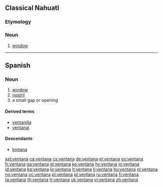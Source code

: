 ==Classical Nahuatl==

===Etymology===
{{etyl|es|nci}}

===Noun===
{{infl|nci|noun}}

# [[window]]
<!--commented out, incomprehensible
===References===
* '''1611''', Pedro de Arenas, ''Vocabulario manual de las lenguas Castellana y Mexicana'' (1793)  Why are there two dates here? 
**: ''la ventana-'' in '''ventana'''--- Is "in ventana" a translation? If so, put it in quotes. -->

----

==Spanish==
{{rfe|Latin [[ventus]], perhaps?|lang=es}}
===Noun===
{{es-noun-f}}

# [[window]]
# [[nostril]]
# a small gap or opening

====Derived terms====
* [[ventanilla]]
* [[ventanal]]

====Descendants====
* [[bintana]]

[[ast:ventana]]
[[ca:ventana]]
[[cs:ventana]]
[[de:ventana]]
[[el:ventana]]
[[es:ventana]]
[[fr:ventana]]
[[ga:ventana]]
[[gl:ventana]]
[[ko:ventana]]
[[hy:ventana]]
[[io:ventana]]
[[id:ventana]]
[[ka:ventana]]
[[lo:ventana]]
[[lt:ventana]]
[[li:ventana]]
[[hu:ventana]]
[[nl:ventana]]
[[no:ventana]]
[[oc:ventana]]
[[pl:ventana]]
[[pt:ventana]]
[[ru:ventana]]
[[fi:ventana]]
[[ta:ventana]]
[[th:ventana]]
[[tr:ventana]]
[[uk:ventana]]
[[vi:ventana]]
[[zh:ventana]]